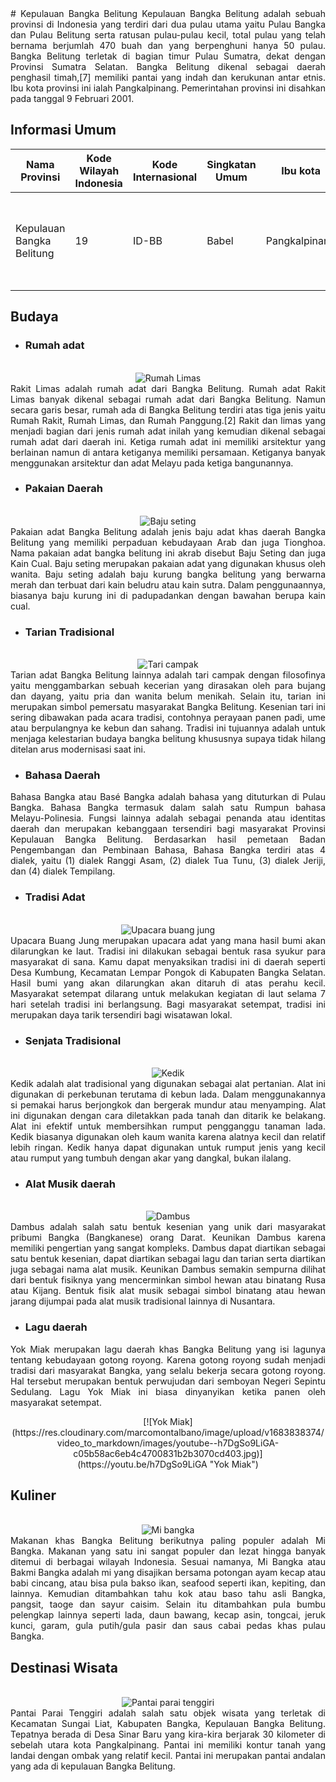 <div align="justify">
   # Kepulauan Bangka Belitung
   Kepulauan Bangka Belitung adalah sebuah provinsi di Indonesia yang terdiri dari dua pulau utama yaitu Pulau Bangka dan Pulau Belitung serta ratusan pulau-pulau kecil, total pulau yang telah bernama berjumlah 470 buah dan yang berpenghuni hanya 50 pulau. Bangka Belitung terletak di bagian timur Pulau Sumatra, dekat dengan Provinsi Sumatra Selatan. Bangka Belitung dikenal sebagai daerah penghasil timah,[7] memiliki pantai yang indah dan kerukunan antar etnis. Ibu kota provinsi ini ialah Pangkalpinang. Pemerintahan provinsi ini disahkan pada tanggal 9 Februari 2001.

   ## Informasi Umum
   | Nama Provinsi             | Kode Wilayah Indonesia | Kode Internasional | Singkatan Umum | Ibu kota      | Hari Jadi        | Lambang                                                                                                                                                          |
   |---------------------------|------------------------|--------------------|----------------|---------------|------------------|------------------------------------------------------------------------------------------------------------------------------------------------------------------|
   | Kepulauan Bangka Belitung | 19                     | ID-BB              | Babel          | Pangkalpinang | 21 November 2000 | <div align="center"><img alt="Lambang babel" width="150" src="https://upload.wikimedia.org/wikipedia/commons/0/08/Coat_of_arms_of_Bangka_Belitung_Islands.svg"/></div> |

   ## Budaya

   - ### Rumah adat
   <br/>
   <div align="center"><img alt="Rumah Limas" src="https://img.iproperty.com.my/angel-legacy/1110x624-crop/static/2021/03/Filosofi-dan-Penjelasan-Rumah-Adat-Bangka-Belitung.png"/></div>
   Rakit Limas adalah rumah adat dari Bangka Belitung. Rumah adat Rakit Limas banyak dikenal sebagai rumah adat dari Bangka Belitung. Namun secara garis besar, rumah ada di Bangka Belitung terdiri atas tiga jenis yaitu Rumah Rakit, Rumah Limas, dan Rumah Panggung.[2] Rakit dan limas yang menjadi bagian dari jenis rumah adat inilah yang kemudian dikenal sebagai rumah adat dari daerah ini. Ketiga rumah adat ini memiliki arsitektur yang berlainan namun di antara ketiganya memiliki persamaan. Ketiganya banyak menggunakan arsitektur dan adat Melayu pada ketiga bangunannya.
   
   - ### Pakaian Daerah
   <br/>
   <div align="center"><img alt="Baju seting" src="https://wonderful.pangkalpinangkota.go.id/wp-content/uploads/2021/02/pakaian-adat-babel.jpg"/></div>
   Pakaian adat Bangka Belitung adalah jenis baju adat khas daerah Bangka Belitung yang memiliki perpaduan kebudayaan Arab dan juga Tionghoa. Nama pakaian adat bangka belitung ini akrab disebut Baju Seting dan juga Kain Cual. Baju seting merupakan pakaian adat yang digunakan khusus oleh wanita. Baju seting adalah baju kurung bangka belitung yang berwarna merah dan terbuat dari kain beludru atau kain sutra. Dalam penggunaannya, biasanya baju kurung ini di padupadankan dengan bawahan berupa kain cual.
   
   - ### Tarian Tradisional
   <br/>
   <div align="center"><img alt="Tari campak" src="https://pariwisataindonesia.id/wp-content/uploads/2020/05/Babel-pecahkan-rekor-MURI-dunia-tari-campak.antaranews.com_.jpg"/></div>
   Tarian adat Bangka Belitung lainnya adalah tari campak dengan filosofinya yaitu menggambarkan sebuah kecerian yang dirasakan oleh para bujang dan dayang, yaitu pria dan wanita belum menikah. Selain itu, tarian ini merupakan simbol pemersatu masyarakat Bangka Belitung. Kesenian tari ini sering dibawakan pada acara tradisi, contohnya perayaan panen padi, ume atau berpulangnya ke kebun dan sahang. Tradisi ini tujuannya adalah untuk menjaga kelestarian budaya bangka belitung khususnya supaya tidak hilang ditelan arus modernisasi saat ini.

   - ### Bahasa Daerah
   Bahasa Bangka atau Basé Bangka adalah bahasa yang dituturkan di Pulau Bangka. Bahasa Bangka termasuk dalam salah satu Rumpun bahasa Melayu-Polinesia. Fungsi lainnya adalah sebagai penanda atau identitas daerah dan merupakan kebanggaan tersendiri bagi masyarakat Provinsi Kepulauan Bangka Belitung. Berdasarkan hasil pemetaan Badan Pengembangan dan Pembinaan Bahasa, Bahasa Bangka terdiri atas 4 dialek, yaitu (1) dialek Ranggi Asam, (2) dialek Tua Tunu, (3) dialek Jeriji, dan (4) dialek Tempilang. 
   
   - ### Tradisi Adat
   <br/>
   <div align="center"><img alt="Upacara buang jung" src="https://cdn.idntimes.com/content-images/post/20201125/buang-jung-1482db3896a3c753d07b684574786050.jpg"/></div>
   Upacara Buang Jung merupakan upacara adat yang mana hasil bumi akan dilarungkan ke laut. Tradisi ini dilakukan sebagai bentuk rasa syukur para masyarakat di sana. Kamu dapat menyaksikan tradisi ini di daerah seperti Desa Kumbung, Kecamatan Lempar Pongok di Kabupaten Bangka Selatan. Hasil bumi yang akan dilarungkan akan ditaruh di atas perahu kecil. Masyarakat setempat dilarang untuk melakukan kegiatan di laut selama 7 hari setelah tradisi ini berlangsung. Bagi masyarakat setempat, tradisi ini merupakan daya tarik tersendiri bagi wisatawan lokal.

   - ### Senjata Tradisional
   <br/>
   <div align="center"><img alt="Kedik" src="https://siplahtelkom.com/public/products/35667/2846406/kedik.1630551497.jpg"/></div>
   Kedik adalah alat tradisional yang digunakan sebagai alat pertanian. Alat ini digunakan di perkebunan terutama di kebun lada. Dalam menggunakannya si pemakai harus berjongkok dan bergerak mundur atau menyamping. Alat ini digunakan dengan cara diletakkan pada tanah dan ditarik ke belakang. Alat ini efektif untuk membersihkan rumput pengganggu tanaman lada. Kedik biasanya digunakan oleh kaum wanita karena alatnya kecil dan relatif lebih ringan. Kedik hanya dapat digunakan untuk rumput jenis yang kecil atau rumput yang tumbuh dengan akar yang dangkal, bukan ilalang.
   
   - ### Alat Musik daerah
   <br/>
   <div align="center"><img alt="Dambus" src="https://wonderful.pangkalpinangkota.go.id/wp-content/uploads/2020/10/PicsArt_02-17-10.23.27-780x470.jpg"/></div>
   Dambus adalah salah satu bentuk kesenian yang unik dari masyarakat pribumi Bangka (Bangkanese) orang Darat. Keunikan Dambus karena memiliki pengertian yang sangat kompleks. Dambus  dapat diartikan sebagai satu bentuk kesenian, dapat diartikan sebagai lagu dan tarian serta diartikan juga sebagai nama alat musik. Keunikan Dambus semakin sempurna dilihat dari bentuk fisiknya yang mencerminkan simbol hewan atau binatang Rusa atau Kijang. Bentuk fisik alat musik sebagai simbol binatang atau hewan jarang dijumpai pada alat musik tradisional lainnya di Nusantara.
   
   - ### Lagu daerah
   Yok Miak merupakan lagu daerah khas Bangka Belitung yang isi lagunya tentang kebudayaan gotong royong. Karena gotong royong sudah menjadi tradisi dari masyarakat Bangka, yang selalu bekerja secara gotong royong. Hal tersebut merupakan bentuk perwujudan dari semboyan Negeri Sepintu Sedulang. Lagu Yok Miak ini biasa dinyanyikan ketika panen oleh masyarakat setempat.
   <br/>
   <div align="center">[![Yok Miak](https://res.cloudinary.com/marcomontalbano/image/upload/v1683838374/video_to_markdown/images/youtube--h7DgSo9LiGA-c05b58ac6eb4c4700831b2b3070cd403.jpg)](https://youtu.be/h7DgSo9LiGA "Yok Miak")</div>
   
   ## Kuliner
   <br/>
   <div align="center"><img alt="Mi bangka" src="https://img.inews.co.id/files/inews_new/2023/01/29/Mi_Bangka.JPG"/></div>
   Makanan khas Bangka Belitung berikutnya paling populer adalah Mi Bangka. Makanan yang satu ini sangat populer dan lezat hingga banyak ditemui di berbagai wilayah Indonesia. Sesuai namanya, Mi Bangka atau Bakmi Bangka adalah mi yang disajikan bersama potongan ayam kecap atau babi cincang, atau bisa pula bakso ikan, seafood seperti ikan, kepiting, dan lainnya. Kemudian ditambahkan tahu kok atau baso tahu asli Bangka, pangsit, taoge dan sayur caisim. Selain itu ditambahkan pula bumbu pelengkap lainnya seperti lada, daun bawang, kecap asin, tongcai, jeruk kunci, garam, gula putih/gula pasir dan saus cabai pedas khas pulau Bangka.

   ## Destinasi Wisata
   <br/>
   <div align="center"><img alt="Pantai parai tenggiri" src="https://upload.wikimedia.org/wikipedia/commons/8/8a/Pantai_Parai_Tenggiri_Bangka.jpg"/></div>
   Pantai Parai Tenggiri adalah salah satu objek wisata yang terletak di Kecamatan Sungai Liat, Kabupaten Bangka, Kepulauan Bangka Belitung. Tepatnya berada di Desa Sinar Baru yang kira-kira berjarak 30 kilometer di sebelah utara kota Pangkalpinang. Pantai ini memiliki kontur tanah yang landai dengan ombak yang relatif kecil. Pantai ini merupakan pantai andalan yang ada di kepulauan Bangka Belitung.
</div>
